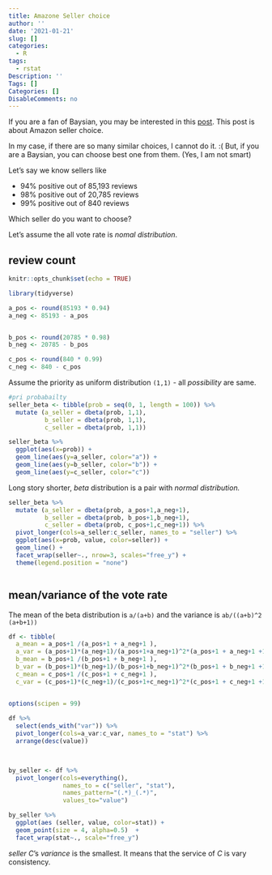 ```yaml
---
title: Amazone Seller choice
author: ''
date: '2021-01-21'
slug: []
categories:
  - R
tags:
  - rstat
Description: ''
Tags: []
Categories: []
DisableComments: no
---
```


If you are a fan of Baysian, you may be interested in this [post](https://www.johndcook.com/blog/2011/09/27/bayesian-amazon/).
This post is about Amazon seller choice. 

In my case, if there are so many similar choices, I cannot do it. :( 
But, if you are a Baysian, you can choose best one from them. (Yes, I am not smart)

Let's say we know sellers like 

* 94% positive out of 85,193 reviews
* 98% positive out of 20,785 reviews
* 99% positive out of 840 reviews

Which seller do you want to choose?

Let's assume the all vote rate is *nomal distribution*. 

## review count

```r
knitr::opts_chunk$set(echo = TRUE)

library(tidyverse)

```


```r

a_pos <- round(85193 * 0.94)
a_neg <- 85193 - a_pos


b_pos <- round(20785 * 0.98)
b_neg <- 20785 - b_pos

c_pos <- round(840 * 0.99)
c_neg <- 840 - c_pos
```

Assume the priority as uniform distribution `(1,1)` - all *possibility* are same. 

```r
#pri probabailty
seller_beta <- tibble(prob = seq(0, 1, length = 100)) %>% 
  mutate (a_seller = dbeta(prob, 1,1),
          b_seller = dbeta(prob, 1,1),
          c_seller = dbeta(prob, 1,1))

seller_beta %>%
  ggplot(aes(x=prob)) +
  geom_line(aes(y=a_seller, color="a")) +
  geom_line(aes(y=b_seller, color="b")) +
  geom_line(aes(y=c_seller, color="c")) 


```

Long story shorter, *beta* distribution is a pair with *normal distribution.* 

```r

seller_beta %>% 
  mutate (a_seller = dbeta(prob, a_pos+1,a_neg+1),
          b_seller = dbeta(prob, b_pos+1,b_neg+1),
          c_seller = dbeta(prob, c_pos+1,c_neg+1)) %>% 
  pivot_longer(cols=a_seller:c_seller, names_to = "seller") %>%
  ggplot(aes(x=prob, value, color=seller)) +
  geom_line() +
  facet_wrap(seller~., nrow=3, scales="free_y") +
  theme(legend.position = "none")



```

## mean/variance of the vote rate

The mean of the beta distribution is `a/(a+b)` and the variance is `ab/((a+b)^2 (a+b+1))`


```r

df <- tibble(
  a_mean = a_pos+1 /(a_pos+1 + a_neg+1 ),
  a_var = (a_pos+1)*(a_neg+1)/(a_pos+1+a_neg+1)^2*(a_pos+1 + a_neg+1 +1),
  b_mean = b_pos+1 /(b_pos+1 + b_neg+1 ),
  b_var = (b_pos+1)*(b_neg+1)/(b_pos+1+b_neg+1)^2*(b_pos+1 + b_neg+1 +1),
  c_mean = c_pos+1 /(c_pos+1 + c_neg+1 ),
  c_var = (c_pos+1)*(c_neg+1)/(c_pos+1+c_neg+1)^2*(c_pos+1 + c_neg+1 +1))


options(scipen = 99)
  
df %>%
  select(ends_with("var")) %>%
  pivot_longer(cols=a_var:c_var, names_to = "stat") %>%
  arrange(desc(value)) 

  
```



```r
by_seller <- df %>%
  pivot_longer(cols=everything(), 
               names_to = c("seller", "stat"), 
               names_pattern="(.*)_(.*)", 
               values_to="value") 

by_seller %>%
  ggplot(aes (seller, value, color=stat)) +
  geom_point(size = 4, alpha=0.5)  + 
  facet_wrap(stat~., scale="free_y")
```

*seller C*'s *variance* is the smallest. It means that the service of *C* is vary consistency.  
